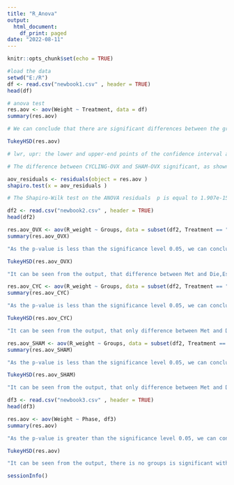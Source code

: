 ---
title: "R_Anova"
output:
  html_document:
    df_print: paged
date: "2022-08-11"
---

```{r setup, include=FALSE}
knitr::opts_chunk$set(echo = TRUE)
```

```{r}
#load the data
setwd("E:/R")
df <- read.csv("newbook1.csv" , header = TRUE)
head(df)

```

```{r}
# anova test
res.aov <- aov(Weight ~ Treatment, data = df)
summary(res.aov)

# We can conclude that there are significant differences between the groups highlighted with “*” in the model summary because the p-value is less than the significance level of 0.05.
```
```{r}
TukeyHSD(res.aov)

# lwr, upr: the lower and upper-end points of the confidence interval at 95 percent (default) p adj: p-value after multiple comparisons adjustment.

# The difference between CYCLING-OVX and SHAM-OVX significant, as shown by the output, with an adjusted p-value lower than 0.05.
```
```{r}
aov_residuals <- residuals(object = res.aov )
shapiro.test(x = aov_residuals )

# The Shapiro-Wilk test on the ANOVA residuals  p is equal to 1.907e-15, which finds no evidence of normality violation
```
```{r}
df2 <- read.csv("newbook2.csv" , header = TRUE)
head(df2)
```

```{r}
res.aov_OVX <- aov(R_weight ~ Groups, data = subset(df2, Treatment == "OVX"))
summary(res.aov_OVX)
```
```{r}
"As the p-value is less than the significance level 0.05, we can conclude that there are significant differences between the groups highlighted with * in the model summary."
```


```{r}
TukeyHSD(res.aov_OVX)
```
```{r}
"It can be seen from the output, that difference between Met and Die,Est - Die , Pro - Est and Pro - Met are significant with an adjusted p-value lower than 0.05."
```

```{r}
res.aov_CYC <- aov(R_weight ~ Groups, data = subset(df2, Treatment == "CYCLING"))
summary(res.aov_CYC)
```
```{r}
"As the p-value is less than the significance level 0.05, we can conclude that there are significant differences between the groups highlighted with * in the model summary."
```

```{r}
TukeyHSD(res.aov_CYC)
```

```{r}
"It can be seen from the output, that only difference between Met and Die is not significant with an adjusted p-value greater than 0.05. Therfore all other are have significant difference"
```

```{r}
res.aov_SHAM <- aov(R_weight ~ Groups, data = subset(df2, Treatment == "SHAM"))
summary(res.aov_SHAM)
```
```{r}
"As the p-value is less than the significance level 0.05, we can conclude that there are significant differences between the groups highlighted with * in the model summary."
```

```{r}
TukeyHSD(res.aov_SHAM)
```

```{r}
"It can be seen from the output, that only difference between Met and Die is not significant with an adjusted p-value greater than 0.05. Therfore all other are have significant difference"
```

```{r}
df3 <- read.csv("newbook3.csv" , header = TRUE)
head(df3)
```
```{r}
res.aov <- aov(Weight ~ Phase, df3)
summary(res.aov)
```

```{r}
"As the p-value is greater than the significance level 0.05, we can conclude that there are not significant differences between the groups."
```

```{r}
TukeyHSD(res.aov)
```

```{r}
"It can be seen from the output, there is no groups is significant with an adjusted p-value lower than 0.05."
```


```{r}
sessionInfo()
```

